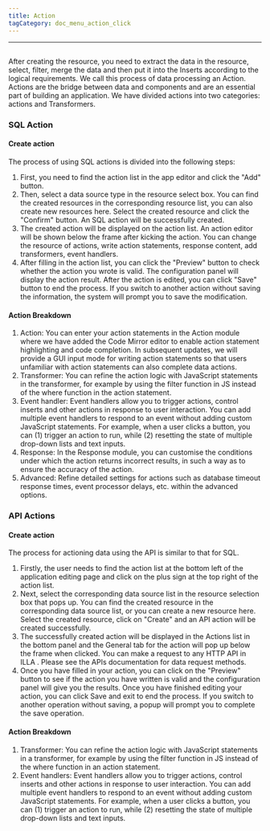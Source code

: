 ```yaml
---
title: Action
tagCategory: doc_menu_action_click
---
```

---

## <Heading hidden>Query</Heading>

After creating the resource, you need to extract the data in the resource, select, filter, merge the data and then put it into the Inserts according to the logical requirements. We call this process of data processing an Action. Actions are the bridge between data and components and are an essential part of building an application. We have divided actions into two categories: actions and Transformers.

### SQL Action

#### Create action
The process of using SQL actions is divided into the following steps:
1. First, you need to find the action list in the app editor and click the "Add" button.
2. Then, select a data source type in the resource select box. You can find the created resources in the corresponding resource list, you can also create new resources here. Select the created resource and click the "Confirm" button. An SQL action will be successfully created.
3. The created action will be displayed on the action list. An action editor will be shown below the frame after kicking the action. You can change the resource of actions, write action statements, response content, add transformers, event handlers.
4. After filling in the action list, you can click the "Preview" button to check whether the action you wrote is valid. The configuration panel will display the action result. After the action is edited, you can click "Save" button to end the process. If you switch to another action without saving the information, the system will prompt you to save the modification.

#### Action Breakdown
1. Action: You can enter your action statements in the Action module where we have added the Code Mirror editor to enable action statement highlighting and code completion. In subsequent updates, we will provide a GUI input mode for writing action statements so that users unfamiliar with action statements can also complete data actions.
2. Transformer: You can refine the action logic with JavaScript statements in the transformer, for example by using the filter function in JS instead of the where function in the action statement.
3. Event handler: Event handlers allow you to trigger actions, control inserts and other actions in response to user interaction. You can add multiple event handlers to respond to an event without adding custom JavaScript statements. For example, when a user clicks a button, you can (1) trigger an action to run, while (2) resetting the state of multiple drop-down lists and text inputs.
4. Response: In the Response module, you can customise the conditions under which the action returns incorrect results, in such a way as to ensure the accuracy of the action.
5. Advanced: Refine detailed settings for actions such as database timeout response times, event processor delays, etc. within the advanced options.

### API Actions
#### Create action
The process for actioning data using the API is similar to that for SQL.
1. Firstly, the user needs to find the action list at the bottom left of the application editing page and click on the plus sign at the top right of the action list.
2. Next, select the corresponding data source list in the resource selection box that pops up. You can find the created resource in the corresponding data source list, or you can create a new resource here. Select the created resource, click on "Create" and an API action will be created successfully.
3. The successfully created action will be displayed in the Actions list in the bottom panel and the General tab for the action will pop up below the frame when clicked. You can make a request to any HTTP API in ILLA . Please see the APIs documentation for data request methods.
4. Once you have filled in your action, you can click on the "Preview" button to see if the action you have written is valid and the configuration panel will give you the results. Once you have finished editing your action, you can click Save and exit to end the process. If you switch to another operation without saving, a popup will prompt you to complete the save operation.

#### Action Breakdown
1. Transformer: You can refine the action logic with JavaScript statements in a transformer, for example by using the filter function in JS instead of the where function in an action statement.
2. Event handlers: Event handlers allow you to trigger actions, control inserts and other actions in response to user interaction. You can add multiple event handlers to respond to an event without adding custom JavaScript statements. For example, when a user clicks a button, you can (1) trigger an action to run, while (2) resetting the state of multiple drop-down lists and text inputs.

